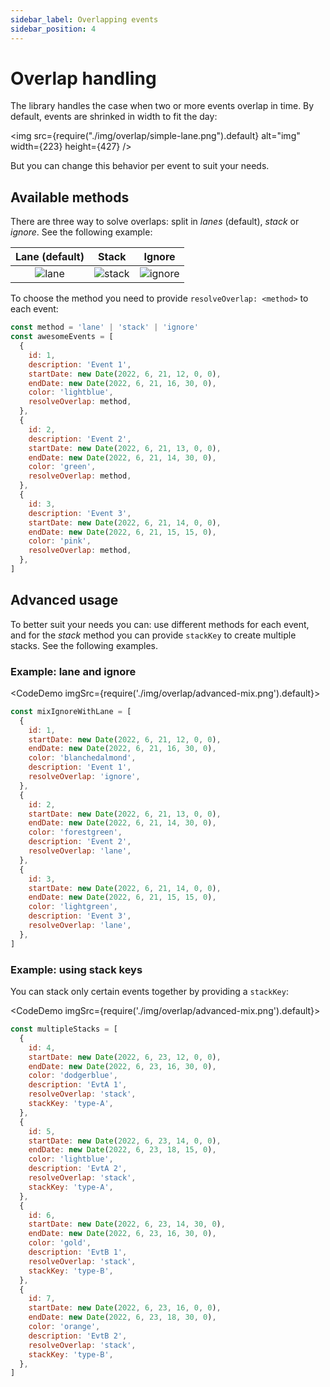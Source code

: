 ```yaml
---
sidebar_label: Overlapping events
sidebar_position: 4
---
```



# Overlap handling

The library handles the case when two or more events overlap in time. By default, events are shrinked in width to fit the day:

<img
  src={require("./img/overlap/simple-lane.png").default}
  alt="img"
  width={223}
  height={427}
/>

But you can change this behavior per event to suit your needs.


## Available methods

There are three way to solve overlaps: split in _lanes_ (default), _stack_ or _ignore_. See the following example:

| Lane (default) | Stack | Ignore |
| :---: | :---: | :---: |
| ![lane](./img/overlap/simple-lane.png) | ![stack](./img/overlap/simple-stack.png) | ![ignore](./img/overlap/simple-ignore.png) |

To choose the method you need to provide `resolveOverlap: <method>` to each event:

```js title="Basic usage"
const method = 'lane' | 'stack' | 'ignore'
const awesomeEvents = [
  {
    id: 1,
    description: 'Event 1',
    startDate: new Date(2022, 6, 21, 12, 0, 0),
    endDate: new Date(2022, 6, 21, 16, 30, 0),
    color: 'lightblue',
    resolveOverlap: method,
  },
  {
    id: 2,
    description: 'Event 2',
    startDate: new Date(2022, 6, 21, 13, 0, 0),
    endDate: new Date(2022, 6, 21, 14, 30, 0),
    color: 'green',
    resolveOverlap: method,
  },
  {
    id: 3,
    description: 'Event 3',
    startDate: new Date(2022, 6, 21, 14, 0, 0),
    endDate: new Date(2022, 6, 21, 15, 15, 0),
    color: 'pink',
    resolveOverlap: method,
  },
]
```

## Advanced usage

To better suit your needs you can: use different methods for each event, and for the _stack_ method you can provide `stackKey` to create multiple stacks. See the following examples.

### Example: lane and ignore

<CodeDemo imgSrc={require('./img/overlap/advanced-mix.png').default}>

```js title="Lane and Ignore"
const mixIgnoreWithLane = [
  {
    id: 1,
    startDate: new Date(2022, 6, 21, 12, 0, 0),
    endDate: new Date(2022, 6, 21, 16, 30, 0),
    color: 'blanchedalmond',
    description: 'Event 1',
    resolveOverlap: 'ignore',
  },
  {
    id: 2,
    startDate: new Date(2022, 6, 21, 13, 0, 0),
    endDate: new Date(2022, 6, 21, 14, 30, 0),
    color: 'forestgreen',
    description: 'Event 2',
    resolveOverlap: 'lane',
  },
  {
    id: 3,
    startDate: new Date(2022, 6, 21, 14, 0, 0),
    endDate: new Date(2022, 6, 21, 15, 15, 0),
    color: 'lightgreen',
    description: 'Event 3',
    resolveOverlap: 'lane',
  },
]
```
</CodeDemo>


### Example: using stack keys
You can stack only certain events together by providing a `stackKey`:

<CodeDemo imgSrc={require('./img/overlap/advanced-mix.png').default}>

```js title="Multiple stacks"
const multipleStacks = [
  {
    id: 4,
    startDate: new Date(2022, 6, 23, 12, 0, 0),
    endDate: new Date(2022, 6, 23, 16, 30, 0),
    color: 'dodgerblue',
    description: 'EvtA 1',
    resolveOverlap: 'stack',
    stackKey: 'type-A',
  },
  {
    id: 5,
    startDate: new Date(2022, 6, 23, 14, 0, 0),
    endDate: new Date(2022, 6, 23, 18, 15, 0),
    color: 'lightblue',
    description: 'EvtA 2',
    resolveOverlap: 'stack',
    stackKey: 'type-A',
  },
  {
    id: 6,
    startDate: new Date(2022, 6, 23, 14, 30, 0),
    endDate: new Date(2022, 6, 23, 16, 30, 0),
    color: 'gold',
    description: 'EvtB 1',
    resolveOverlap: 'stack',
    stackKey: 'type-B',
  },
  {
    id: 7,
    startDate: new Date(2022, 6, 23, 16, 0, 0),
    endDate: new Date(2022, 6, 23, 18, 30, 0),
    color: 'orange',
    description: 'EvtB 2',
    resolveOverlap: 'stack',
    stackKey: 'type-B',
  },
]
```

</CodeDemo>
